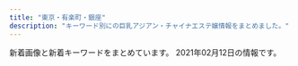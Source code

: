 ```yaml
---
title: "東京・有楽町・銀座"
description: "キーワード別にの巨乳アジアン・チャイナエステ嬢情報をまとめました。"
---
```


新着画像と新着キーワードをまとめています。
2021年02月12日の情報です。

<DmmAffiliateIns />
<KeywordTable
  shops={
    [
    {
        "keywords": {
            "D": 10,
            "E": 1,
            "C": 2,
            "86": 13
        },
        "url": "http://esthe-aroma.com/",
        "name": "Miss.9\uff5e\u30df\u30b9.\u30ad\u30e5\u30a6\uff5e",
        "img_links": [
            "http://esthe-aroma.com/images/cg02.jpg",
            "http://esthe-aroma.com/images/qrc.jpg",
            "http://esthe-aroma.com/images/icon_top.png",
            "http://esthe-aroma.com/images/cg03.jpg",
            "http://esthe-aroma.com/images/end-info.png",
            "http://esthe-aroma.com/images/cg01.jpg",
            "http://esthe-aroma.com/images/icon_tel.png",
            "http://esthe-aroma.com/images/icon_staff.png",
            "http://esthe-aroma.com/images/cg11.jpg",
            "http://esthe-aroma.com/images/cg08.jpg",
            "http://esthe-aroma.com/images/cg10.jpg",
            "http://esthe-aroma.com/images/icon_concept.png",
            "http://esthe-aroma.com/images/icon_info.png",
            "http://esthe-aroma.com/images/cg13.jpg",
            "http://esthe-aroma.com/images/btn2.png",
            "http://esthe-aroma.com/images/cg06.jpg",
            "http://esthe-aroma.com/images/mainImg_sub.jpg",
            "http://esthe-aroma.com/images/cg07.jpg",
            "http://esthe-aroma.com/images/photo01.jpg",
            "http://esthe-aroma.com/images/photo02.jpg",
            "http://esthe-aroma.com/images/cg05.jpg",
            "http://esthe-aroma.com/images/cg04.jpg",
            "http://esthe-aroma.com/images/cg09.jpg",
            "http://esthe-aroma.com/images/cg12.jpg",
            "http://esthe-aroma.com/images/photo03.jpg"
        ],
        "station": "\u99ac\u55b0\u6a2a\u5c71\u99c5A2\u51fa\u53e3"
    },
    {
        "img_links": [
            "http://koikst.xyz/_src/20886061/index_34.png",
            "http://koikst.xyz/_src/20885828/up.png",
            "http://sunflower.jp.net/6.jpg",
            "http://koikst.xyz/_src/20886300/media-20170919.jpg",
            "http://koikst.xyz/_src/20886283/img20170527114635169213.png",
            "http://koikst.xyz/_src/20886005/wechatimg35.jpg",
            "http://koikst.xyz/_src/20885836/sign.jpg",
            "http://koikst.xyz/_src/20885845/up.png",
            "http://koikst.xyz/_src/20886065/index_38.png",
            "http://koikst.xyz/_src/20886287/9c88380aa0315ec9292225a3223d62d9.jpg",
            "http://koikst.xyz/_src/20886111/_dsf0778_pp.jpg",
            "http://sunflower.jp.net/5.jpg",
            "http://koikst.xyz/_src/20886063/index_36.png",
            "http://koikst.xyz/_src/20886064/index_37.png",
            "http://koikst.xyz/_src/20886148/therapist-ito.jpg",
            "http://koikst.xyz/_src/20886010/img_3017.jpg",
            "http://koikst.xyz/_src/20886122/up.png",
            "http://koikst.xyz/_src/51067435/wechatimg725.jpg",
            "http://koikst.xyz/_src/20886310/wechatimg405.jpg",
            "http://koikst.xyz/_src/20886235/t02200330_0640096013249885015.jpg",
            "http://koikst.xyz/_src/20886009/img_2917.jpg",
            "http://sunflower.jp.net/1.jpg",
            "http://koikst.xyz/_src/20886233/906ab10dd05fdcaee1fa99bd6e5779ea.jpg",
            "http://koikst.xyz/_src/20885997/up.png",
            "http://koikst.xyz/_src/20886008/_k3_6019.jpg",
            "http://koikst.xyz/_src/21089124/img20180325193504865361.png",
            "http://koikst.xyz/_src/20886006/wechatimg36.jpg",
            "http://koikst.xyz/_src/20886007/_k3_6020.jpg",
            "http://koikst.xyz/_src/20886103/up.png",
            "http://koikst.xyz/_src/20991736/t02200330_0640096013249885015.jpg",
            "http://koikst.xyz/_src/51067433/wechatimg726.jpg",
            "http://sunflower.jp.net/2.jpg",
            "http://koikst.xyz/_src/20886231/_dsf0770_pp.jpg",
            "http://koikst.xyz/_src/20886058/sign.png",
            "http://koikst.xyz/_src/20886222/up.png",
            "http://koikst.xyz/_src/51067437/wechatimg724.jpg",
            "http://koikst.xyz/_src/20886308/t02200330_0640096013249885015.jpg",
            "http://koikst.xyz/_src/20886092/therapist-ito.jpg",
            "http://koikst.xyz/_src/20886303/07958eda583eff2b24876adf03c0a434.jpg",
            "http://koikst.xyz/_src/20886062/index_35.png",
            "http://koikst.xyz/_src/20885809/www.cman.png",
            "http://koikst.xyz/_src/20886305/therapist-ito.jpg",
            "http://koikst.xyz/_src/51067440/wechatimg723.jpg",
            "http://koikst.xyz/_src/20886060/index_33.png",
            "http://koikst.xyz/_src/20886059/sign.png",
            "http://koikst.xyz/_src/20886035/up.png",
            "http://koikst.xyz/_src/20886066/slider2.png",
            "http://koikst.xyz/_src/20886019/up.png",
            "http://sunflower.jp.net/3.jpg",
            "http://koikst.xyz/_src/20886229/_dsf0778_pp.jpg",
            "http://koikst.xyz/_src/20885811/up.png",
            "http://koikst.xyz/_src/20886211/07958eda583eff2b24876adf03c0a434.jpg"
        ],
        "station": "JR\u6771\u4eac\u99c5\u516b\u91cd\u6d32\u53e3",
        "url": "http://koikst.xyz/",
        "keywords": {
            "89": 3,
            "85": 2,
            "E": 3,
            "C": 2
        },
        "name": "\u60a0"
    },
    {
        "name": "\u548c\u307f",
        "station": "\u9280\u5ea7\u99c5A5\u51fa\u53e3",
        "url": "http://berusia.tyo.cm/",
        "img_links": [
            "http://berusia.tyo.cm/photos/sites/4/2019/01/2019012406444820.jpg",
            "http://berusia.tyo.cm/photos/sites/4/2019/04/2019042310022652.jpg",
            "http://berusia.tyo.cm/photos/sites/4/2019/01/2019012406490454.jpg",
            "http://berusia.tyo.cm/photos/sites/4/2019/12/2019121406433854.jpg",
            "http://berusia.tyo.cm/photos/sites/4/2019/01/2019012406365482.jpg",
            "http://berusia.tyo.cm/images/top.jpg",
            "http://berusia.tyo.cm/images/s_staff.jpg",
            "http://berusia.tyo.cm/photos/sites/4/2020/04/202004160341046.jpg",
            "http://berusia.tyo.cm/images/mobile.jpg",
            "http://berusia.tyo.cm/photos/sites/4/2019/04/2019040609115728.jpg",
            "http://berusia.tyo.cm/images/s_news.jpg",
            "http://berusia.tyo.cm/photos/sites/4/2019/07/2019072204570462.jpg",
            "http://berusia.tyo.cm/photos/sites/4/2020/02/2020020910433396.jpg"
        ],
        "keywords": {
            "87": 1,
            "82": 1,
            "86": 4,
            "85": 1,
            "D": 6,
            "C": 2,
            "88": 1
        }
    },
    {
        "url": "http://sweet-massage.work/",
        "img_links": [
            "http://sweet-massage.work/sp/img/st005.jpg",
            "http://sweet-massage.work/img/st06.jpg",
            "http://sweet-massage.work/sp/img/info.jpg",
            "http://sweet-massage.work/img/s5.jpg",
            "http://sweet-massage.work/sp/img/add2.jpg",
            "http://sweet-massage.work/img/foot-body.jpg",
            "http://sweet-massage.work/sp/img/st06.jpg",
            "http://sweet-massage.work/img/st3.jpg",
            "http://sweet-massage.work/sp/img/pic.jpg",
            "http://sweet-massage.work/sp/img/st6.jpg",
            "http://sweet-massage.work/img/s2.jpg",
            "http://sweet-massage.work/sp/img/t-r.jpg",
            "http://sweet-massage.work/img/s1.jpg",
            "http://sweet-massage.work/sp/img/st5.jpg",
            "http://sweet-massage.work/img/st5.jpg",
            "http://sweet-massage.work/img/st6.jpg",
            "http://sweet-massage.work/sp/img/st02.jpg",
            "http://sweet-massage.work/img/s6.jpg",
            "http://sweet-massage.work/sp/img/st04.jpg",
            "http://sweet-massage.work/sp/img/st1.jpg",
            "http://sweet-massage.work/img/mobile-1.png",
            "http://sweet-massage.work/sp/img/st03.jpg",
            "http://sweet-massage.work/img/st05.jpg",
            "http://sweet-massage.work/img/sta4.jpg",
            "http://sweet-massage.work/img/st03.jpg",
            "http://sweet-massage.work/sp/img/st3.jpg",
            "http://sweet-massage.work/sp/img/botton.jpg",
            "http://sweet-massage.work/sp/img/t-t.jpg",
            "http://sweet-massage.work/img/s4.jpg",
            "http://sweet-massage.work/sp/img/st2.jpg",
            "http://sweet-massage.work/sp/img/t-o.jpg",
            "http://sweet-massage.work/sp/img/st4.jpg",
            "http://sweet-massage.work/img/st1.jpg",
            "http://sweet-massage.work/sp/img/s5.jpg",
            "http://sweet-massage.work/img/m1.png",
            "http://sweet-massage.work/img/s3.jpg",
            "http://sweet-massage.work/sp/img/st01.jpg",
            "http://sweet-massage.work/sp/img/sys.jpg",
            "http://sweet-massage.work/img/sta2.jpg",
            "http://sweet-massage.work/img/st02.jpg",
            "http://sweet-massage.work/img/st01.jpg",
            "http://sweet-massage.work/sp/img/s3.jpg",
            "http://sweet-massage.work/img/st2.jpg",
            "http://sweet-massage.work/sp/img/s6.jpg",
            "http://sweet-massage.work/sp/img/time.jpg",
            "http://sweet-massage.work/img/st005.jpg",
            "http://sweet-massage.work/img/sta3.jpg",
            "http://sweet-massage.work/sp/img/s4.jpg",
            "http://sweet-massage.work/sp/img/tit.jpg",
            "http://sweet-massage.work/img/sta5.jpg",
            "http://sweet-massage.work/sp/img/t-a.jpg",
            "http://sweet-massage.work/sp/img/add.jpg",
            "http://sweet-massage.work/sp/img/t-s.jpg",
            "http://sweet-massage.work/img/sta1.jpg",
            "http://sweet-massage.work/sp/img/pc.jpg",
            "http://sweet-massage.work/img/st04.jpg",
            "http://sweet-massage.work/img/sta6.jpg",
            "http://sweet-massage.work/sp/img/tel.jpg",
            "http://sweet-massage.work/img/st4.jpg",
            "http://sweet-massage.work/sp/img/st05.jpg"
        ],
        "name": "Sweet",
        "station": "\u8305\u5834\u753a\u99c53\u756a\u51fa\u53e3",
        "keywords": {
            "85": 6,
            "E": 6,
            "C": 6,
            "86": 6,
            "88": 3,
            "89": 3,
            "D": 6
        }
    },
    {
        "url": "http://f-relaxe.net",
        "station": "JR\u6771\u4eac\u99c5\u516b\u91cd\u6d32\u5317\u53e3",
        "img_links": [
            "http://f-relaxe.net/girl/010.jpg",
            "http://f-relaxe.net/images/03.jpg",
            "http://f-relaxe.net/girl/010a.jpg",
            "http://f-relaxe.net/images/sub_15.jpg",
            "http://f-relaxe.net/girl/013a.jpg",
            "http://f-relaxe.net/images/line.jpg",
            "http://f-relaxe.net/images/index_05.jpg",
            "http://f-relaxe.net/girl/04.jpg",
            "http://f-relaxe.net/images/index_14.jpg",
            "http://f-relaxe.net/images/index_08.jpg",
            "http://f-relaxe.net/images/index_06.jpg",
            "http://f-relaxe.net/girl/08a.jpg",
            "http://f-relaxe.net/images/index_119.jpg",
            "http://f-relaxe.net/girl/017.jpg",
            "http://f-relaxe.net/images/index_12.jpg",
            "http://f-relaxe.net/girl/00.jpg",
            "http://f-relaxe.net/images/index_09.jpg",
            "http://f-relaxe.net/girl/08.jpg",
            "http://f-relaxe.net/images/rec_11.jpg",
            "http://f-relaxe.net/girl/013.jpg",
            "http://f-relaxe.net/images/index_04.jpg",
            "http://f-relaxe.net/girl/012.jpg",
            "http://f-relaxe.net/images/index_13.jpg",
            "http://f-relaxe.net/images/staff_11.jpg",
            "http://f-relaxe.net/girl/07.jpg",
            "http://f-relaxe.net/girl/024.jpg",
            "http://f-relaxe.net/images/index_17.jpg",
            "http://f-relaxe.net/images/info.jpg",
            "http://f-relaxe.net/images/rec.jpg",
            "http://f-relaxe.net/girl/09.jpg",
            "http://f-relaxe.net/images/sub_12.jpg",
            "http://f-relaxe.net/images/index_07.jpg",
            "http://f-relaxe.net/girl/07a.jpg",
            "http://f-relaxe.net/images/index_16.jpg",
            "http://f-relaxe.net/girl/09a.jpg",
            "http://f-relaxe.net/images/index_01.jpg",
            "http://f-relaxe.net/images/info_11.jpg",
            "http://f-relaxe.net/images/02.jpg",
            "http://f-relaxe.net/images/01.jpg",
            "http://f-relaxe.net/girl/02a.jpg",
            "http://f-relaxe.net/images/index_10.jpg",
            "http://f-relaxe.net/images/index_03.jpg",
            "http://f-relaxe.net/girl/012a.jpg",
            "http://f-relaxe.net/images/sub_10.jpg",
            "http://f-relaxe.net/images/index_18.jpg",
            "http://f-relaxe.net/girl/011.jpg",
            "http://f-relaxe.net/girl/02.jpg",
            "http://f-relaxe.net/girl/011a.jpg"
        ],
        "name": "For you",
        "keywords": {
            "D": 2,
            "90": 1,
            "C": 3,
            "87": 1,
            "83": 1,
            "93": 1,
            "85": 3,
            "E": 3,
            "G": 1,
            "89": 1,
            "86": 1,
            "91": 1
        }
    },
    {
        "keywords": {},
        "img_links": [
            "http://yume-sato.blue/uploads//sites/18/2020/09/top1-1.jpg",
            "http://yume-sato.blue/uploads//sites/18/2020/09/g4.jpg",
            "http://yume-sato.blue/uploads//sites/18/2020/12/gg.jpg",
            "http://yume-sato.blue/uploads//sites/18/2020/09/g5.jpg",
            "http://yume-sato.blue/uploads//sites/18/2020/09/g6-150x150.jpg",
            "http://yume-sato.blue/uploads//sites/18/2020/09/g1.jpg",
            "http://yume-sato.blue/uploads//sites/18/2020/09/g3-150x150.jpg",
            "http://yume-sato.blue/uploads//sites/18/2020/09/mobile-1.jpg",
            "http://yume-sato.blue/uploads//sites/18/2020/09/g2-150x150.jpg",
            "http://yume-sato.blue/uploads//sites/18/2020/09/g6.jpg",
            "http://yume-sato.blue/uploads//sites/18/2020/09/g3.jpg",
            "http://yume-sato.blue/uploads//sites/18/2020/09/pick.jpg",
            "http://yume-sato.blue/uploads//sites/18/2020/10/g2.jpg",
            "http://yume-sato.blue/uploads//sites/18/2020/09/g1-150x150.jpg",
            "http://yume-sato.blue/uploads//sites/18/2020/09/g4-150x150.jpg",
            "http://yume-sato.blue/uploads//sites/18/2020/09/news.jpg",
            "http://yume-sato.blue/uploads//sites/18/2020/10/g1.jpg",
            "http://yume-sato.blue/uploads//sites/18/2020/09/g2.jpg",
            "http://yume-sato.blue/uploads//sites/18/2020/09/top.jpg",
            "http://yume-sato.blue/uploads//sites/18/2020/09/g5-150x150.jpg",
            "http://yume-sato.blue/uploads//sites/18/2020/09/s_staff.png",
            "http://yume-sato.blue/uploads//sites/18/2020/12/gg-150x150.jpg"
        ],
        "name": "\u5922\u306e\u90f7",
        "station": "\u4eba\u5f62\u753a\u99c5A6",
        "url": "http://yume-sato.blue/"
    },
    {
        "station": "\u6771\u9280\u5ea7\u99c55\u756a\u51fa\u53e3",
        "url": "http://toukasui.jpn.mn/",
        "img_links": [
            "http://toukasui.jpn.mn/photos/sites/49/2019/03/2019030615101559.jpg",
            "http://toukasui.jpn.mn/images/room4.jpg",
            "http://toukasui.jpn.mn/photos/sites/49/2019/06/2019061711394937.jpg",
            "http://toukasui.jpn.mn/photos/sites/43/2020/10/2020101609274642.jpg",
            "http://toukasui.jpn.mn/photos/sites/43/2020/10/2020101609280797.jpg",
            "http://toukasui.jpn.mn/photos/sites/43/2020/10/2020101609280850.jpg",
            "http://toukasui.jpn.mn/photos/sites/43/2020/10/2020101609280453.jpg",
            "http://toukasui.jpn.mn/photos/sites/43/2020/10/2020101609274775.jpg",
            "http://toukasui.jpn.mn/images/pick.jpg",
            "http://toukasui.jpn.mn/photos/sites/49/2018/11/2018111701424587.jpg",
            "http://toukasui.jpn.mn/photos/sites/43/2020/10/2020101609280386.jpg",
            "http://toukasui.jpn.mn/photos/sites/49/2019/11/2019111002374421.jpg",
            "http://toukasui.jpn.mn/images/room3.jpg",
            "http://toukasui.jpn.mn/photos/sites/43/2020/10/2020101609275288.jpg",
            "http://toukasui.jpn.mn/photos/sites/49/2019/02/2019021519245846.jpg",
            "http://toukasui.jpn.mn/photos/sites/43/2020/10/2020101609275678.jpg",
            "http://toukasui.jpn.mn/photos/sites/49/2018/11/2018110702420266.jpg",
            "http://toukasui.jpn.mn/photos/sites/43/2020/10/2020101609280222.jpg",
            "http://toukasui.jpn.mn/photos/sites/43/2020/10/2020101609275933.jpg",
            "http://toukasui.jpn.mn/photos/sites/49/2019/07/2019070111270334.jpg",
            "http://toukasui.jpn.mn/photos/sites/43/2020/10/2020101609280622.jpg",
            "http://toukasui.jpn.mn/images/s_staff.png",
            "http://toukasui.jpn.mn/photos/sites/43/2020/10/2020101609275843.jpg",
            "http://toukasui.jpn.mn/photos/sites/43/2020/10/2020101609280145.jpg",
            "http://toukasui.jpn.mn/images/staff0.jpg",
            "http://toukasui.jpn.mn/photos/sites/49/2018/12/2018121411170742.jpg",
            "http://toukasui.jpn.mn/images/room2.jpg",
            "http://toukasui.jpn.mn/photos/sites/43/2020/10/2020101609280963.jpg",
            "http://toukasui.jpn.mn/photos/sites/43/2020/10/2020101609275438.jpg",
            "http://toukasui.jpn.mn/photos/sites/43/2020/10/2020101609280437.jpg",
            "http://toukasui.jpn.mn/images/room1.jpg",
            "http://toukasui.jpn.mn/photos/sites/43/2020/10/2020101609280275.jpg",
            "http://toukasui.jpn.mn/photos/sites/43/2020/10/2020101609275328.jpg",
            "http://toukasui.jpn.mn/photos/sites/49/2019/08/2019081010463794.jpg",
            "http://toukasui.jpn.mn/photos/sites/43/2020/10/202010160927570.jpg",
            "http://toukasui.jpn.mn/images/mobile.jpg",
            "http://toukasui.jpn.mn/images/news.jpg",
            "http://toukasui.jpn.mn/photos/sites/43/2020/10/2020101609280581.jpg",
            "http://toukasui.jpn.mn/photos/sites/43/2020/10/202010160927511.jpg",
            "http://toukasui.jpn.mn/photos/sites/43/2020/10/2020101609275149.jpg",
            "http://toukasui.jpn.mn/photos/sites/43/2020/10/2020101609275658.jpg",
            "http://toukasui.jpn.mn/images/top.jpg",
            "http://toukasui.jpn.mn/photos/sites/43/2020/10/2020101609275028.jpg",
            "http://toukasui.jpn.mn/photos/sites/43/2020/10/202010160927483.jpg",
            "http://toukasui.jpn.mn/photos/sites/43/2020/10/2020101609275537.jpg",
            "http://toukasui.jpn.mn/photos/sites/43/2020/10/2020101609280628.jpg",
            "http://toukasui.jpn.mn/photos/sites/49/2019/02/2019020710305082.jpg",
            "http://toukasui.jpn.mn/photos/sites/49/2019/09/2019091616543823.jpg",
            "http://toukasui.jpn.mn/photos/sites/43/2020/10/2020101609275375.jpg",
            "http://toukasui.jpn.mn/photos/sites/49/2020/09/202009151644200.jpg",
            "http://toukasui.jpn.mn/images/face.jpg",
            "http://toukasui.jpn.mn/photos/sites/43/2020/10/202010160927505.jpg",
            "http://toukasui.jpn.mn/photos/sites/43/2020/10/2020101609275477.jpg",
            "http://toukasui.jpn.mn/photos/sites/43/2020/10/2020101609280810.jpg",
            "http://toukasui.jpn.mn/photos/sites/43/2020/10/2020101609274796.jpg",
            "http://toukasui.jpn.mn/photos/sites/49/2019/08/2019082510480041.jpg",
            "http://toukasui.jpn.mn/photos/sites/43/2020/10/2020101609280033.jpg",
            "http://toukasui.jpn.mn/photos/sites/43/2020/10/2020101609275794.jpg"
        ],
        "keywords": {
            "\u4e73": 1,
            "86": 19,
            "87": 8,
            "C": 4,
            "83": 2,
            "\u5de8\u4e73": 1,
            "88": 4,
            "90": 2,
            "85": 2,
            "\u30bb\u30af\u30b7\u30fc": 1,
            "D": 21,
            "89": 3,
            "E": 9,
            "F": 4
        },
        "name": "\u6843\u82b1\u6c34*\u3068\u3046\u304b\u3059\u3044"
    },
    {
        "station": "\u4eba\u5f62\u753a\u99c5A1\u51fa\u53e3",
        "name": "Dream",
        "img_links": [
            "https://ningyocho-esthe.work/images/dream/staff/13.jpg",
            "https://ningyocho-esthe.work/images/dream/home/image_01.png",
            "https://ningyocho-esthe.work/images/dream/home/teaser.png",
            "https://ningyocho-esthe.work/images/dream/home/image_02.png",
            "https://ningyocho-esthe.work/images/dream/staff/2.jpg",
            "https://ningyocho-esthe.work/images/dream/common/gallery_03.png",
            "https://ningyocho-esthe.work/images/dream/common/side_bnr_01.png",
            "https://ningyocho-esthe.work/images/dream/staff/imgapp_1.jpg",
            "https://ningyocho-esthe.work/images/dream/common/gallery_01.png",
            "https://ningyocho-esthe.work/images/dream/staff/3.jpg",
            "https://ningyocho-esthe.work/images/dream/common/credit_02.png",
            "https://ningyocho-esthe.work/images/dream/common/credit_03.png",
            "https://ningyocho-esthe.work/images/dream/common/gallery_04.png",
            "https://ningyocho-esthe.work/images/dream/common/gallery_06.png",
            "https://ningyocho-esthe.work/images/dream/common/side_bnr_02.png",
            "https://ningyocho-esthe.work/images/dream/common/gallery_09.png",
            "https://ningyocho-esthe.work/images/dream/common/gallery_10.png",
            "https://ningyocho-esthe.work/images/dream/staff/imgapp_3.jpg",
            "https://ningyocho-esthe.work/images/dream/common/gallery_02.png",
            "https://ningyocho-esthe.work/images/dream/common/header_phone_pc.png",
            "https://ningyocho-esthe.work/images/dream/common/credit_01.png",
            "https://ningyocho-esthe.work/images/dream/common/gallery_05.png",
            "https://ningyocho-esthe.work/images/dream/home/image_03.png",
            "https://ningyocho-esthe.work/images/dream/staff/imgapp6.jpg",
            "https://ningyocho-esthe.work/images/dream/common/gallery_08.png",
            "https://ningyocho-esthe.work/images/dream/staff/\u30ca\u30ca.jpg",
            "https://ningyocho-esthe.work/images/dream/common/header_info.png",
            "https://ningyocho-esthe.work/images/dream/staff/1.jpg",
            "https://ningyocho-esthe.work/images/dream/common/gallery_07.png",
            "https://ningyocho-esthe.work/images/dream/staff/\u3042\u307f.jpg"
        ],
        "keywords": {
            "88": 1,
            "\u30bb\u30af\u30b7\u30fc": 3
        },
        "url": "https://ningyocho-esthe.work/"
    },
    {
        "name": "\u5236\u670d\u306e\u8a98\u60d1",
        "keywords": {
            "C": 2,
            "86": 2,
            "89": 2,
            "D": 1,
            "90": 2,
            "87": 1,
            "83": 2
        },
        "img_links": [
            "http://seifukulure.esnavi.work/2.png",
            "http://seifukulure.esnavi.work/s_massage.png",
            "http://seifukulure.esnavi.work/nei3.jpg",
            "http://seifukulure.esnavi.work/2/uploadimg/1600448020.jpeg",
            "http://seifukulure.esnavi.work/2/uploadimg/1594168894.jpg",
            "http://seifukulure.esnavi.work/top.png",
            "http://seifukulure.esnavi.work/2/uploadimg/1606459990.jpeg",
            "http://seifukulure.esnavi.work/2/uploadimg/1594168953.jpg",
            "http://seifukulure.esnavi.work/1.png",
            "http://seifukulure.esnavi.work/2/uploadimg/1603956477.jpeg",
            "http://seifukulure.esnavi.work/6.jpg",
            "http://seifukulure.esnavi.work/2/uploadimg/1594168989.jpg",
            "http://seifukulure.esnavi.work/news.png",
            "http://seifukulure.esnavi.work/nei_bj3.jpg",
            "http://seifukulure.esnavi.work/massage1.png",
            "http://seifukulure.esnavi.work/2/uploadimg/1594168912.jpg",
            "http://seifukulure.esnavi.work/staff1.jpg",
            "http://seifukulure.esnavi.work/nei5.jpg",
            "http://seifukulure.esnavi.work/2/uploadimg/1594168852.jpg",
            "http://seifukulure.esnavi.work/2/uploadimg/1612163454.jpeg",
            "http://seifukulure.esnavi.work/int2.png",
            "http://seifukulure.esnavi.work/s_staff.png",
            "http://seifukulure.esnavi.work/biaoti.jpg"
        ],
        "station": "JR\u99ac\u55b0\u753a\u99c5",
        "url": "http://seifukulure.esnavi.work/"
    },
    {
        "url": "http://tokyo-relaxtime.asia/",
        "station": "\u6771\u65e5\u672c\u6a4b\u99c5A2\u51fa\u53e3",
        "img_links": [
            "http://tokyo-relaxtime.asia/img/cast/yuka-01.jpg",
            "http://tokyo-relaxtime.asia/img/cast/ai-04.jpg",
            "http://tokyo-relaxtime.asia/img/cast/alice-03.jpg",
            "http://tokyo-relaxtime.asia/img/cast/ai-02.jpg",
            "http://tokyo-relaxtime.asia/img/cast/ami-04.jpg",
            "http://tokyo-relaxtime.asia/img/tw_mark.png",
            "http://tokyo-relaxtime.asia/img/slick/st-3.jpg",
            "http://tokyo-relaxtime.asia/img/cast/ai-01.jpg",
            "http://tokyo-relaxtime.asia/img/cast/alice-01.jpg",
            "http://tokyo-relaxtime.asia/img/slick/st-6.jpg",
            "http://tokyo-relaxtime.asia/img/cast/miki-01.jpg",
            "http://tokyo-relaxtime.asia/img/cast/yuka-03.jpg",
            "http://tokyo-relaxtime.asia/img/cast/ami-01.jpg",
            "http://tokyo-relaxtime.asia/img/cast/alice-02.jpg",
            "http://tokyo-relaxtime.asia/img/slick/st-4.jpg",
            "http://tokyo-relaxtime.asia/img/cast/yui-02.jpg",
            "http://tokyo-relaxtime.asia/img/cast/momo-04.jpg",
            "http://tokyo-relaxtime.asia/img/cast/ami-02.jpg",
            "http://tokyo-relaxtime.asia/img/cast/miki-04.jpg",
            "http://tokyo-relaxtime.asia/img/slick/st-5.jpg",
            "http://tokyo-relaxtime.asia/img/interior/lobby-1.jpg",
            "http://tokyo-relaxtime.asia/img/cast/yuka-04.jpg",
            "http://tokyo-relaxtime.asia/img/cast/momo-02.jpg",
            "http://tokyo-relaxtime.asia/img/cast/ai-03.jpg",
            "http://tokyo-relaxtime.asia/img/cast/yui-01.jpg",
            "http://tokyo-relaxtime.asia/img/cast/miki-02.jpg",
            "http://tokyo-relaxtime.asia/img/cast/miki-03.jpg",
            "http://tokyo-relaxtime.asia/img/cast/ami-03.jpg",
            "http://tokyo-relaxtime.asia/img/slick/st-1.jpg",
            "http://tokyo-relaxtime.asia/img/cast/yui-04.jpg",
            "http://tokyo-relaxtime.asia/img/cast/momo-03.jpg",
            "http://tokyo-relaxtime.asia/img/cast/momo-01.jpg",
            "http://tokyo-relaxtime.asia/img/cast/yuka-02.jpg",
            "http://tokyo-relaxtime.asia/img/cast/yui-03.jpg",
            "http://tokyo-relaxtime.asia/img/cast/alice-04.jpg",
            "http://tokyo-relaxtime.asia/img/interior/corridor-1.jpg"
        ],
        "name": "Evergrace-\u30a8\u30d0\u30fc\u30b0\u30ec\u30fc\u30b9-",
        "keywords": {}
    },
    {
        "station": "\u8305\u5834\u753a\u99c510\u756a\u51fa\u53e3",
        "img_links": [
            "https://aroma.tyo.cm/images/btn_side03.png",
            "https://aroma.tyo.cm/images/top_slider03.jpg",
            "https://aroma.tyo.cm/images/btn_side01.png",
            "https://aroma.tyo.cm/images/btn_side05.png",
            "https://aroma.tyo.cm/images/top_slider01.jpg",
            "https://aroma.tyo.cm/images/top_slider02.jpg",
            "https://aroma.tyo.cm/photos/sites/89/2019/12/2019122416352260.jpg",
            "https://aroma.tyo.cm/photos/sites/89/2019/12/2019122416352319.jpg",
            "https://aroma.tyo.cm/images/btn_side07.png",
            "https://aroma.tyo.cm/photos/sites/89/2019/12/201912241635216.jpg",
            "https://aroma.tyo.cm/photos/sites/89/2019/12/2019122416352378.jpg",
            "https://aroma.tyo.cm/images/btn_side02.png",
            "https://aroma.tyo.cm/photos/sites/89/2019/12/2019122416352299.jpg",
            "https://aroma.tyo.cm/photos/sites/89/2019/12/2019122416352079.jpg",
            "https://aroma.tyo.cm/images/btn_side06.png",
            "https://aroma.tyo.cm/images/sp_top.png",
            "https://aroma.tyo.cm/photos/sites/89/2019/12/2019122416352195.jpg",
            "https://aroma.tyo.cm/photos/sites/89/2019/12/2019122416352050.jpg",
            "https://aroma.tyo.cm/images/btn_side04.png",
            "https://aroma.tyo.cm/images/top.png",
            "https://aroma.tyo.cm/photos/sites/89/2019/12/2019122416352349.jpg"
        ],
        "keywords": {
            "84": 31,
            "E": 71,
            "100": 33,
            "G": 33,
            "93": 37,
            "88": 65,
            "C": 56,
            "90": 64,
            "F": 31,
            "D": 96,
            "86": 32
        },
        "name": "\u6975\u4e0a\u30e1\u30f3\u30ba\u30a2\u30ed\u30de\u65e5\u672c\u6a4b",
        "url": "https://aroma.tyo.cm/"
    },
    {
        "name": "\u7652\u3057\u306e\u6d77",
        "url": "http://xn--vckg5a5c7c8c1czd.in.net/",
        "station": "\u65b0\u5bcc\u753a\u99c5",
        "keywords": {
            "86": 20,
            "E": 4,
            "D": 16
        },
        "img_links": [
            "http://xn--vckg5a5c7c8c1czd.in.net/images/an_2_04.jpg",
            "http://xn--vckg5a5c7c8c1czd.in.net/images/an_1_07.jpg",
            "http://xn--vckg5a5c7c8c1czd.in.net/images/slider/slide2s.jpg",
            "http://xn--vckg5a5c7c8c1czd.in.net/images/slider/slide3s.jpg",
            "http://xn--vckg5a5c7c8c1czd.in.net/images/no.png",
            "http://xn--vckg5a5c7c8c1czd.in.net/images/an_2_06.jpg",
            "http://xn--vckg5a5c7c8c1czd.in.net/images/an_2_02.jpg",
            "http://xn--vckg5a5c7c8c1czd.in.net/images/an_2_03.jpg",
            "http://xn--vckg5a5c7c8c1czd.in.net/images/index_01.jpg",
            "http://xn--vckg5a5c7c8c1czd.in.net/images/staff_images/top_small_5.jpg",
            "http://xn--vckg5a5c7c8c1czd.in.net/images/slider/slide1.jpg",
            "http://xn--vckg5a5c7c8c1czd.in.net/images/staff_images/cg1.jpg",
            "http://xn--vckg5a5c7c8c1czd.in.net/images/staff_images/top_small_16.jpg",
            "http://xn--vckg5a5c7c8c1czd.in.net/images/an_1_02.jpg",
            "http://xn--vckg5a5c7c8c1czd.in.net/images/slider/slide2.jpg",
            "http://xn--vckg5a5c7c8c1czd.in.net/images/staff_images/top_small_14.jpg",
            "http://xn--vckg5a5c7c8c1czd.in.net/images/staff_images/cg16.jpg",
            "http://xn--vckg5a5c7c8c1czd.in.net/images/staff_images/cg17.jpg",
            "http://xn--vckg5a5c7c8c1czd.in.net/images/staff_images/top_small_1.jpg",
            "http://xn--vckg5a5c7c8c1czd.in.net/images/slider/slide3.jpg",
            "http://xn--vckg5a5c7c8c1czd.in.net/images/an_2_07.jpg",
            "http://xn--vckg5a5c7c8c1czd.in.net/images/an_2_05.jpg",
            "http://xn--vckg5a5c7c8c1czd.in.net/images/an_1_04.jpg",
            "http://xn--vckg5a5c7c8c1czd.in.net/images/staff_images/top_small_17.jpg",
            "http://xn--vckg5a5c7c8c1czd.in.net/images/an_1_03.jpg",
            "http://xn--vckg5a5c7c8c1czd.in.net/images/staff_images/cg14.jpg",
            "http://xn--vckg5a5c7c8c1czd.in.net/images/slider/slide1s.jpg",
            "http://xn--vckg5a5c7c8c1czd.in.net/images/QRcode.jpg",
            "http://xn--vckg5a5c7c8c1czd.in.net/images/an_1_06.jpg",
            "http://xn--vckg5a5c7c8c1czd.in.net/images/staff_images/cg5.jpg"
        ]
    },
    {
        "img_links": [
            "http://www.hitomebore.esjp.info/images/m3.jpg",
            "http://www.hitomebore.esjp.info/files/016.jpg",
            "http://www.hitomebore.esjp.info/images/mainImg2.jpg",
            "http://www.hitomebore.esjp.info/files/010.jpg",
            "http://www.hitomebore.esjp.info/files/008.jpg",
            "http://www.hitomebore.esjp.info/images/m2.jpg",
            "http://www.hitomebore.esjp.info/files/012.jpg",
            "http://www.hitomebore.esjp.info/images/m4.jpg",
            "http://www.hitomebore.esjp.info/images/m1.jpg",
            "http://www.hitomebore.esjp.info/files/014.jpg",
            "http://www.hitomebore.esjp.info/files/002.jpg",
            "http://www.hitomebore.esjp.info/files/009.jpg",
            "http://www.hitomebore.esjp.info/files/015.jpg",
            "http://www.hitomebore.esjp.info/files/013.jpg",
            "http://www.hitomebore.esjp.info/files/011.jpg",
            "http://www.hitomebore.esjp.info/images/btn2.png",
            "http://www.hitomebore.esjp.info/files/007.jpg",
            "http://www.hitomebore.esjp.info/images/mainImg_sub.jpg"
        ],
        "url": "http://www.hitomebore.esjp.info/",
        "station": "\u65b0\u5bcc\u753a\u99c53\u756a\u51fa\u53e3",
        "name": "\u3072\u3068\u3081\u307c\u308c",
        "keywords": {
            "C": 6,
            "88": 3,
            "D": 27,
            "85": 6,
            "87": 6,
            "86": 18
        }
    },
    {
        "url": "http://luna-shine.info/",
        "station": "\u5c0f\u4f1d\u99ac\u753a\u99c53\u756a\u51fa\u53e3",
        "img_links": [
            "http://luna-shine.info/uploads/lunashine/2019/04/flash1.jpg",
            "http://luna-shine.info/uploads/lunashine/2019/12/e5beaee4bfa1e59bbee78987_20191207154634.jpg",
            "http://luna-shine.info/uploads/lunashine/2014/06/9c1b42356edc1bb51d040e0a1783fa97.png",
            "http://luna-shine.info/uploads/lunashine/2019/04/e5beaee4bfa1e59bbee78987_201903161627475.jpg",
            "http://luna-shine.info/uploads/lunashine/2019/05/e5beaee4bfa1e59bbee78987_201905171313091.jpg",
            "http://luna-shine.info/uploads/lunashine/2017/04/22221.jpg",
            "http://luna-shine.info/uploads/lunashine/2014/06/image-15.jpeg",
            "http://luna-shine.info/uploads/lunashine/2019/01/e5beaee4bfa1e59bbee78987_20190124144601.jpg",
            "http://luna-shine.info/uploads/lunashine/images/no-photo.jpg",
            "http://luna-shine.info/uploads/lunashine/2019/07/qqe59bbee78987201504181707251.jpg",
            "http://luna-shine.info/uploads/lunashine/2014/05/22.jpg",
            "http://luna-shine.info/uploads/lunashine/2019/03/e5beaee4bfa1e59bbee78987_201903161627476.jpg",
            "http://luna-shine.info/uploads/lunashine/images/new_tit.jpg",
            "http://luna-shine.info/uploads/lunashine/2019/03/e5beaee4bfa1e59bbee78987_201903141535171.jpg",
            "http://luna-shine.info/uploads/lunashine/2013/05/p1020464_e589afe69cac.jpg",
            "http://luna-shine.info/uploads/lunashine/2012/12/topview0.jpg",
            "http://luna-shine.info/uploads/lunashine/2012/12/topview3.jpg",
            "http://luna-shine.info/uploads/lunashine/2019/04/e5beaee4bfa1e59bbee78987_2019031616274791.jpg",
            "http://luna-shine.info/uploads/lunashine/images/rq03.jpg",
            "http://luna-shine.info/uploads/lunashine/2015/09/1-12041z120344c1_e589afe69cac_e589afe69cac.jpg",
            "http://luna-shine.info/uploads/lunashine/2016/11/31.jpg",
            "http://luna-shine.info/uploads/lunashine/2014/05/naomi1-276x3584.jpg",
            "http://luna-shine.info/uploads/lunashine/2012/12/mobile.jpg",
            "http://luna-shine.info/uploads/lunashine/2015/06/image1-266x4001.jpg",
            "http://luna-shine.info/uploads/lunashine/2020/01/e5beaee4bfa1e59bbee78987_20190517131309.jpg",
            "http://luna-shine.info/uploads/lunashine/2016/12/img_4240.jpg",
            "http://luna-shine.info/uploads/lunashine/2013/01/qiu-1.jpg",
            "http://luna-shine.info/uploads/lunashine/2013/10/e381bfe382841_e589afe69cac.jpg",
            "http://luna-shine.info/uploads/lunashine/2015/03/8dbe4d07b4f1258c30f14b30e60c1466.png",
            "http://luna-shine.info/uploads/lunashine/2015/04/1111_e589afe69cac.jpg",
            "http://luna-shine.info/uploads/lunashine/2012/12/topview4.jpg",
            "http://luna-shine.info/uploads/lunashine/2015/01/0.jpg",
            "http://luna-shine.info/uploads/lunashine/2013/01/img_0427_e589afe69cac-276x368.jpg",
            "http://luna-shine.info/uploads/lunashine/2013/01/room-11.jpg",
            "http://luna-shine.info/uploads/lunashine/images/rq01.jpg",
            "http://luna-shine.info/uploads/lunashine/2015/04/1111_e589afe69cac1.jpg",
            "http://luna-shine.info/uploads/lunashine/2019/05/e5beaee4bfa1e59bbee78987_20190517131309.jpg",
            "http://luna-shine.info/uploads/lunashine/2013/01/room-1.jpg",
            "http://luna-shine.info/uploads/lunashine/2015/03/123.jpg",
            "http://luna-shine.info/uploads/lunashine/2013/01/room-8.jpg",
            "http://luna-shine.info/uploads/lunashine/2012/12/mailmaka.jpg",
            "http://luna-shine.info/uploads/lunashine/2015/03/12344780f_e589afe69cac.jpg",
            "http://luna-shine.info/uploads/lunashine/2015/01/11.jpg",
            "http://luna-shine.info/uploads/lunashine/2013/11/e381afe3828be3818befbc92-1000x1333.jpg",
            "http://luna-shine.info/uploads/lunashine/2015/03/11111.jpg",
            "http://luna-shine.info/uploads/lunashine/2013/01/room-9.jpg",
            "http://luna-shine.info/uploads/lunashine/2014/06/image-14.jpeg",
            "http://luna-shine.info/uploads/lunashine/2013/10/e381bfe38286e3818d-5_e589afe69cac.jpg",
            "http://luna-shine.info/uploads/lunashine/2019/04/bottom.jpg",
            "http://luna-shine.info/uploads/lunashine/2015/12/qqe59bbee7898720151214133747.jpg",
            "http://luna-shine.info/uploads/lunashine/2019/04/e5beaee4bfa1e59bbee78987_201903161627478.jpg",
            "http://luna-shine.info/uploads/lunashine/2013/11/e381afe3828be3818b-1000x1333.jpg",
            "http://luna-shine.info/uploads/lunashine/2013/01/room-3.jpg",
            "http://luna-shine.info/uploads/lunashine/2013/01/room-5.jpg",
            "http://luna-shine.info/uploads/lunashine/2013/01/room-10.jpg",
            "http://luna-shine.info/uploads/lunashine/2013/01/room-6.jpg",
            "http://luna-shine.info/uploads/lunashine/2019/04/tel.jpg",
            "http://luna-shine.info/uploads/lunashine/2013/01/room-7.jpg",
            "http://luna-shine.info/uploads/lunashine/2018/05/2.jpg",
            "http://luna-shine.info/uploads/lunashine/images/new_d.jpg",
            "http://luna-shine.info/uploads/lunashine/2013/10/e38182e38286e381bf3_e589afe69cac.jpg",
            "http://luna-shine.info/uploads/lunashine/2014/04/image_e589afe69cac.png",
            "http://luna-shine.info/uploads/lunashine/2013/01/room-2.jpg",
            "http://luna-shine.info/uploads/lunashine/2013/01/img_0370_e589afe69cac-276x368.jpg",
            "http://luna-shine.info/uploads/lunashine/2015/03/171f728230a16701d87b9e61ba70edf8.png",
            "http://luna-shine.info/uploads/lunashine/2015/01/2_e589afe69cac.jpg",
            "http://luna-shine.info/uploads/lunashine/2013/10/4_e589afe69cac.jpg",
            "http://luna-shine.info/uploads/lunashine/images/picup.png",
            "http://luna-shine.info/uploads/lunashine/2019/12/e5beaee4bfa1e59bbee78987_201912071546181.jpg",
            "http://luna-shine.info/uploads/lunashine/2013/10/e381bfe3818d2_e589afe69cac.jpg",
            "http://luna-shine.info/uploads/lunashine/2014/05/naomi1-276x3583.jpg",
            "http://luna-shine.info/uploads/lunashine/2012/12/topview1.jpg",
            "http://luna-shine.info/uploads/lunashine/2013/03/img_0522_e589afe69cac-1000x1333.jpg"
        ],
        "keywords": {
            "81": 3,
            "82": 3,
            "\u30bb\u30af\u30b7\u30fc": 1,
            "88": 21,
            "87": 12,
            "F": 6,
            "D": 30,
            "C": 12,
            "86": 6,
            "85": 6,
            "89": 21,
            "G": 6,
            "\u80f8": 2,
            "84": 3,
            "E": 13
        },
        "name": "\u30eb\u30ca\u30b7\u30e3\u30a4\u30f3"
    },
    {
        "img_links": [
            "http://a-smile.click/img/faq_headimg.jpg",
            "http://a-smile.click/girl/2.jpg",
            "http://a-smile.click/girl/5_1.jpg",
            "http://a-smile.click/girl/3_1.jpg",
            "http://a-smile.click/img/room/photo03.jpg",
            "http://a-smile.click/girl/3.jpg",
            "http://a-smile.click/img/tel.png",
            "http://a-smile.click/img/room/photo02.jpg",
            "http://a-smile.click/girl/1_1.jpg",
            "http://a-smile.click/girl/2_1.jpg",
            "http://a-smile.click/girl/1.jpg",
            "http://a-smile.click/img/link_headimg.jpg",
            "http://a-smile.click/img/room/photo04.jpg",
            "http://a-smile.click/girl/5.jpg",
            "http://a-smile.click/girl/6.jpg",
            "http://a-smile.click/img/staff_headimg.jpg",
            "http://a-smile.click/girl/4.jpg",
            "http://a-smile.click/img/room/photo01.jpg",
            "http://a-smile.click/img/rec_headimg.jpg",
            "http://a-smile.click/img/qr.png",
            "http://a-smile.click/img/head_img.jpg"
        ],
        "name": "Firework\uff5e\u30d5\u30a1\u30a4\u30a2\u30ef\u30fc\u30af\uff5e",
        "url": "http://a-smile.click/",
        "station": "\u7bc9\u5730\u99c52\u756a\u51fa\u53e3",
        "keywords": {}
    },
    {
        "img_links": [
            "https://kayabacho-mensesthe.com/icon/twitter.png",
            "https://kayabacho-mensesthe.com/wp/wp-content/uploads/2019/08/mimi.jpg",
            "https://kayabacho-mensesthe.com/staff/mimi-s1.jpg",
            "https://kayabacho-mensesthe.com/images/footer-r.png",
            "https://kayabacho-mensesthe.com/images/clear.png",
            "https://kayabacho-mensesthe.com/images/main3.jpg",
            "https://kayabacho-mensesthe.com/staff/miyu-s1.jpg",
            "https://kayabacho-mensesthe.com/staff/emi-s1.jpg",
            "https://kayabacho-mensesthe.com/wp/wp-content/uploads/2020/08/ayaka-1.jpg",
            "https://kayabacho-mensesthe.com/images/footer-l.png",
            "https://kayabacho-mensesthe.com/wp/wp-content/uploads/2019/07/misaki.jpg",
            "https://kayabacho-mensesthe.com/wp/wp-content/uploads/2019/12/misaki.jpg",
            "https://kayabacho-mensesthe.com/images/top2.jpg",
            "https://kayabacho-mensesthe.com/images/main4.jpg",
            "https://kayabacho-mensesthe.com/room/room-l3.jpg",
            "https://kayabacho-mensesthe.com/staff/yuna-s1.jpg",
            "https://kayabacho-mensesthe.com/staff/ayaka-s1.jpg",
            "https://kayabacho-mensesthe.com/staff/rin-s1.jpg",
            "https://kayabacho-mensesthe.com/wp/wp-content/uploads/2021/01/yuna.jpg",
            "https://kayabacho-mensesthe.com/room/room-l4.jpg",
            "https://kayabacho-mensesthe.com/images/mensesthe.jpg",
            "https://kayabacho-mensesthe.com/wp/wp-content/uploads/2020/10/aki-s1-150x150.jpg",
            "https://kayabacho-mensesthe.com/room/room-l1.jpg",
            "https://kayabacho-mensesthe.com/wp/wp-content/uploads/2020/12/yuki.jpg",
            "https://kayabacho-mensesthe.com/room/room-l2.jpg",
            "https://kayabacho-mensesthe.com/room/room-l6.jpg",
            "https://kayabacho-mensesthe.com/link/mens-esthe.png",
            "https://kayabacho-mensesthe.com/wp/wp-content/uploads/2019/12/IMG_8988.jpg",
            "https://kayabacho-mensesthe.com/images/flower.png",
            "https://kayabacho-mensesthe.com/room/room-l8.jpg",
            "https://kayabacho-mensesthe.com/room/room-l7.jpg",
            "https://kayabacho-mensesthe.com/staff/nao-s1.jpg",
            "https://kayabacho-mensesthe.com/wp/wp-content/uploads/2019/12/mitsuki.jpg",
            "https://kayabacho-mensesthe.com/images/top1.jpg",
            "https://kayabacho-mensesthe.com/room/room-l5.jpg",
            "https://kayabacho-mensesthe.com/wp/wp-content/uploads/2020/08/ayaka-1-200x300.jpg",
            "https://kayabacho-mensesthe.com/icon/line.png",
            "https://kayabacho-mensesthe.com/images/main1.jpg",
            "https://kayabacho-mensesthe.com/wp/wp-content/uploads/2020/02/miyu.jpg",
            "https://kayabacho-mensesthe.com/icon/yelp.png",
            "https://kayabacho-mensesthe.com/wp/wp-content/uploads/2020/11/urara3.jpg",
            "https://kayabacho-mensesthe.com/staff/aki-s1.jpg",
            "https://kayabacho-mensesthe.com/staff/misaki-s1.jpg",
            "https://kayabacho-mensesthe.com/icon/facebook.png",
            "https://kayabacho-mensesthe.com/images/main2.jpg",
            "https://kayabacho-mensesthe.com/staff/aoi-s1.jpg",
            "https://kayabacho-mensesthe.com/images/top3.jpg",
            "https://kayabacho-mensesthe.com/staff/urara-s1.jpg",
            "https://kayabacho-mensesthe.com/wp/wp-content/uploads/2019/12/emi.jpg"
        ],
        "name": "Spa Ananda",
        "station": "\u8305\u5834\u753a\u99c52\u756a\u51fa\u53e3",
        "keywords": {
            "E": 5,
            "C": 9,
            "D": 17
        },
        "url": "https://kayabacho-mensesthe.com/"
    },
    {
        "station": "\u6771\u9280\u5ea7\u99c5A7\u51fa\u53e3",
        "keywords": {
            "D": 3,
            "89": 1,
            "C": 1,
            "E": 1
        },
        "img_links": [
            "https://est-tiara.info/staffPhoto/b20201016083828.jpg",
            "https://est-tiara.info/images/gallery/r7.jpg",
            "https://est-tiara.info/images/gallery/r4.jpg",
            "https://est-tiara.info/staffPhoto/b20200924141844.jpg",
            "https://est-tiara.info/staffPhoto/s20201016083828.jpg",
            "https://est-tiara.info/images/gallery/r8.jpg",
            "https://est-tiara.info/images/gallery/r2.jpg",
            "https://est-tiara.info/js/sliderLine/slide_prev.png",
            "https://est-tiara.info/staffPhoto/b20201016083756.jpg",
            "https://est-tiara.info/images/gallery/r1.jpg",
            "https://est-tiara.info/images/gallery/r3.jpg",
            "https://est-tiara.info/images/mobile.png",
            "https://est-tiara.info/images/gallery/r6.jpg",
            "https://est-tiara.info/images/returnBtn.png",
            "https://est-tiara.info/staffPhoto/b20201016083614.jpg",
            "https://est-tiara.info/uploadfiles/Image/campaignEstTiaraInfo.jpg",
            "https://est-tiara.info/staffPhoto/s20200924141844.jpg",
            "https://est-tiara.info/js/sliderLine/slide_next.png",
            "https://est-tiara.info/staffPhoto/s20201016083756.jpg",
            "https://est-tiara.info/staffPhoto/b20201016083716.jpg",
            "https://est-tiara.info/images/gallery/r5.jpg",
            "https://est-tiara.info/staffPhoto/s20201016083716.jpg",
            "https://est-tiara.info/staffPhoto/s20201016083614.jpg"
        ],
        "name": "Tiara-\u30c6\u30a4\u30a2\u30e9-",
        "url": "https://est-tiara.info/"
    },
    {
        "name": "\u685c\uff5e\u3055\u304f\u3089\uff5e",
        "station": "\u8305\u5834\u753a\u99c51\u756a\u51fa\u53e3",
        "url": "http://sakura.relaxnabi.com/",
        "keywords": {
            "87": 2,
            "D": 3,
            "C": 4,
            "89": 3
        },
        "img_links": [
            "http://sakura.relaxnabi.com/css/staff/staff04.jpg",
            "http://sakura.relaxnabi.com/css/nav/nav-004.png",
            "http://sakura.relaxnabi.com/css/topright02.jpg",
            "http://sakura.relaxnabi.com/css/staff/staff13.jpg",
            "http://sakura.relaxnabi.com/css/nav/nav-005.png",
            "http://sakura.relaxnabi.com/css/topleft02.png",
            "http://sakura.relaxnabi.com/css/topleft01.png",
            "http://sakura.relaxnabi.com/css/staff/staff02.jpg",
            "http://sakura.relaxnabi.com/css/nav/nav-003.png",
            "http://sakura.relaxnabi.com/css/staff/staff14a.jpg",
            "http://sakura.relaxnabi.com/css/nav/nav-006.png",
            "http://sakura.relaxnabi.com/css/nav/nav-002.png",
            "http://sakura.relaxnabi.com/css/tel03.png",
            "http://sakura.relaxnabi.com/css/staff/staff06.jpg",
            "http://sakura.relaxnabi.com/css/nav/nav-001.png"
        ]
    },
    {
        "name": "COMODO -\u30b3\u30e2\u30c9-",
        "img_links": [
            "http://www.comodo.relaxjp.info/images/s_info.jpg",
            "http://www.comodo.relaxjp.info/images/bj1.jpg",
            "http://www.comodo.relaxjp.info/files/007-03.jpg",
            "http://www.comodo.relaxjp.info/files/011-03.jpg",
            "http://www.comodo.relaxjp.info/files/010-03.jpg",
            "http://www.comodo.relaxjp.info/files/013.jpg",
            "http://www.comodo.relaxjp.info/files/013-02.jpg",
            "http://www.comodo.relaxjp.info/files/011-02.jpg",
            "http://www.comodo.relaxjp.info/files/009-03.jpg",
            "http://www.comodo.relaxjp.info/files/010.jpg",
            "http://www.comodo.relaxjp.info/files/008-03.jpg",
            "http://www.comodo.relaxjp.info/images/bj3.jpg",
            "http://www.comodo.relaxjp.info/images/s_news.jpg",
            "http://www.comodo.relaxjp.info/files/012-02.jpg",
            "http://www.comodo.relaxjp.info/files/007-02.jpg",
            "http://www.comodo.relaxjp.info/files/013-03.jpg",
            "http://www.comodo.relaxjp.info/images/hua.jpg",
            "http://www.comodo.relaxjp.info/images/s_staff.jpg",
            "http://www.comodo.relaxjp.info/files/008.jpg",
            "http://www.comodo.relaxjp.info/files/008-02.jpg",
            "http://www.comodo.relaxjp.info/files/012-03.jpg",
            "http://www.comodo.relaxjp.info/files/010-02.jpg",
            "http://www.comodo.relaxjp.info/files/009.jpg",
            "http://www.comodo.relaxjp.info/files/009-02.jpg",
            "http://www.comodo.relaxjp.info/images/top.png",
            "http://www.comodo.relaxjp.info/files/012.jpg",
            "http://www.comodo.relaxjp.info/files/007.jpg",
            "http://www.comodo.relaxjp.info/files/011.jpg",
            "http://www.comodo.relaxjp.info/images/s_link.jpg"
        ],
        "keywords": {
            "87": 6,
            "86": 1,
            "D": 7
        },
        "url": "http://www.comodo.relaxjp.info/",
        "station": "\u99ac\u55b0\u6a2a\u5c71\u99c5A2\u51fa\u53e3"
    },
    {
        "url": "https://melodyspa.tokyo/",
        "name": "Melody Spa -\u30e1\u30ed\u30c7\u30a3 \u30b9\u30d1-",
        "station": "JR\u65b0\u65e5\u672c\u6a4b\u99c56\u756a\u51fa\u53e3",
        "img_links": [
            "https://melodyspa.tokyo/images/st/you2.jpg",
            "https://melodyspa.tokyo/images/st/yuna2.jpg",
            "https://melodyspa.tokyo/images/st/miho.jpg",
            "https://melodyspa.tokyo/images/st/mina2.jpg",
            "https://melodyspa.tokyo/images/topimage/topimage.jpg",
            "https://melodyspa.tokyo/images/share/pagetop.png",
            "https://melodyspa.tokyo/images/st/risa.jpg",
            "https://melodyspa.tokyo/images/st/ringo.jpg",
            "https://melodyspa.tokyo/images/st/mina.jpg",
            "https://melodyspa.tokyo/images/st/you.jpg",
            "https://melodyspa.tokyo/images/st/yuna.jpg",
            "https://melodyspa.tokyo/images/st/rara2.jpg",
            "https://melodyspa.tokyo/images/st/yuna1.jpg",
            "https://melodyspa.tokyo/images/st/you3.jpg"
        ],
        "keywords": {
            "F": 2,
            "86": 4,
            "C": 28
        }
    },
    {
        "keywords": {
            "86": 7,
            "88": 1,
            "C": 7,
            "82": 1,
            "D": 10,
            "87": 4,
            "E": 1,
            "84": 5
        },
        "name": "PRIME\u30fb\u30d7\u30e9\u30a4\u30e0",
        "img_links": [
            "http://prime-relax.work/img/link20067.jpg",
            "http://prime-relax.work/img/st7.jpg",
            "http://prime-relax.work/img/st07.jpg",
            "http://prime-relax.work/img/st8.jpg",
            "http://prime-relax.work/sp/img/t-s.jpg",
            "http://prime-relax.work/sp/img/t-o.jpg",
            "http://prime-relax.work/img/eve.jpg",
            "http://prime-relax.work/img/bottom-.png",
            "http://prime-relax.work/sp/img/pic.jpg",
            "http://prime-relax.work/img/sta11.jpg",
            "http://prime-relax.work/img/st12.jpg",
            "http://prime-relax.work/img/link300100.jpg",
            "http://prime-relax.work/img/st013.jpg",
            "http://prime-relax.work/sp/img/t-t.jpg",
            "http://prime-relax.work/img/st014.jpg",
            "http://prime-relax.work/sp/img/add2.jpg",
            "http://prime-relax.work/img/IMG_1709.jpg",
            "http://prime-relax.work/img/st13.jpg",
            "http://prime-relax.work/sp/img/p-7.jpg",
            "http://prime-relax.work/sp/img/tel.jpg",
            "http://prime-relax.work/img/sta14.jpg",
            "http://prime-relax.work/img/sta12.jpg",
            "http://prime-relax.work/sp/img/time.jpg",
            "http://prime-relax.work/sp/img/t-r.jpg",
            "http://prime-relax.work/img/sta9.jpg",
            "http://prime-relax.work/sp/img/add3.jpg",
            "http://prime-relax.work/sp/img/sta9.jpg",
            "http://prime-relax.work/img/IMG_1675.jpg",
            "http://prime-relax.work/img/link-.jpg",
            "http://prime-relax.work/img/head.jpg",
            "http://prime-relax.work/sp/img/botton.jpg",
            "http://prime-relax.work/sp/img/sta8.jpg",
            "http://prime-relax.work/sp/img/pc.jpg",
            "http://prime-relax.work/sp/img/add.jpg",
            "http://prime-relax.work/img/st08.jpg",
            "http://prime-relax.work/img/sta5.jpg",
            "http://prime-relax.work/img/st11.jpg",
            "http://prime-relax.work/sp/img/sta11.jpg",
            "http://prime-relax.work/img/st4.jpg",
            "http://prime-relax.work/img/sta8.jpg",
            "http://prime-relax.work/sp/img/p-9.jpg",
            "http://prime-relax.work/sp/img/sta7.jpg",
            "http://prime-relax.work/sp/img/tit.jpg",
            "http://prime-relax.work/sp/img/info.jpg",
            "http://prime-relax.work/img/st04.jpg",
            "http://prime-relax.work/img/st14.jpg",
            "http://prime-relax.work/img/IMG_1667.jpg",
            "http://prime-relax.work/sp/img/sys.jpg",
            "http://prime-relax.work/img/st5.jpg",
            "http://prime-relax.work/img/sta13.jpg",
            "http://prime-relax.work/img/sta7.jpg",
            "http://prime-relax.work/sp/img/p-8.jpg",
            "http://prime-relax.work/sp/img/cam.jpg",
            "http://prime-relax.work/img/st9.jpg",
            "http://prime-relax.work/img/sys.jpg",
            "http://prime-relax.work/sp/img/sta12.jpg",
            "http://prime-relax.work/img/mo.png",
            "http://prime-relax.work/img/sta4.jpg",
            "http://prime-relax.work/sp/img/sta4.jpg",
            "http://prime-relax.work/img/bottom.png",
            "http://prime-relax.work/sp/img/sta5.jpg",
            "http://prime-relax.work/img/body-.jpg",
            "http://prime-relax.work/sp/img/sta14.jpg",
            "http://prime-relax.work/img/link10033.jpg",
            "http://prime-relax.work/sp/img/t-a.jpg",
            "http://prime-relax.work/sp/img/sta13.jpg",
            "http://prime-relax.work/img/IMG_1699.jpg"
        ],
        "url": "http://prime-relax.work/",
        "station": "\u99ac\u55b0\u753a\u99c51\u756a\u51fa\u53e3"
    },
    {
        "img_links": [
            "http://missyou-esthe.com/img/cg04.jpg",
            "http://missyou-esthe.com/img/cg09.jpg",
            "http://missyou-esthe.com/img/cg11.jpg",
            "http://missyou-esthe.com/img/cg05.jpg",
            "http://missyou-esthe.com/img/mr1.jpg",
            "http://missyou-esthe.com/img/cg091.jpg",
            "http://missyou-esthe.com/img/cg02.jpg",
            "http://missyou-esthe.com/img/cg03.jpg",
            "http://missyou-esthe.com/img/cg08.jpg",
            "http://missyou-esthe.com/img/tt2.jpg",
            "http://missyou-esthe.com/img/f.jpg",
            "http://missyou-esthe.com/img/eve.jpg",
            "http://missyou-esthe.com/img/cg06.jpg",
            "http://missyou-esthe.com/img/t1.jpg",
            "http://missyou-esthe.com/img/f1.jpg",
            "http://missyou-esthe.com/img/tt20.jpg",
            "http://missyou-esthe.com/img/tt17.jpg",
            "http://missyou-esthe.com/img/tt15.jpg",
            "http://missyou-esthe.com/img/cg14.jpg",
            "http://missyou-esthe.com/img/no.png",
            "http://missyou-esthe.com/img/tt21.jpg",
            "http://missyou-esthe.com/img/tt14.jpg",
            "http://missyou-esthe.com/img/cg13.jpg",
            "http://missyou-esthe.com/img/cg10.jpg",
            "http://missyou-esthe.com/img/tt18.jpg",
            "http://missyou-esthe.com/img/t3.jpg",
            "http://missyou-esthe.com/img/tt4.jpg",
            "http://missyou-esthe.com/img/lin.jpg",
            "http://missyou-esthe.com/img/tt11.jpg",
            "http://missyou-esthe.com/img/tt13.jpg",
            "http://missyou-esthe.com/img/tt12.jpg",
            "http://missyou-esthe.com/img/tt16.jpg",
            "http://missyou-esthe.com/img/tt19.jpg",
            "http://missyou-esthe.com/img/cg01.jpg",
            "http://missyou-esthe.com/img/cg07.jpg",
            "http://missyou-esthe.com/img/t2.jpg",
            "http://missyou-esthe.com/img/tt1.jpg"
        ],
        "name": "Lotus\uff5e\u30ed\u30fc\u30bf\u30b9\uff5e",
        "url": "http://missyou-esthe.com/",
        "keywords": {
            "85": 2,
            "86": 14,
            "87": 4
        },
        "station": "\u65b0\u5bcc\u753a\u99c53\u756a\u51fa\u53e3"
    },
    {
        "station": "\u65b0\u65e5\u672c\u6a4b\u99c55\u756a\u51fa\u53e3",
        "keywords": {},
        "img_links": [],
        "name": "\u30e9\u30d5\u30a3\u30fc\u30eb",
        "url": "http://s-este.net/"
    },
    {
        "img_links": [
            "http://e-berry.work/sp/images/staff_t.png",
            "http://e-berry.work/images/sm.jpg",
            "http://e-berry.work/images/tgirl.jpg",
            "http://e-berry.work/img/hikari1.jpg",
            "http://e-berry.work/sp/images/rec1.jpg",
            "http://e-berry.work/images/staff_t.jpg",
            "http://e-berry.work/sp/images/int1.png",
            "http://e-berry.work/img/yoko1.jpg",
            "http://e-berry.work/sp/img/hikari1.jpg",
            "http://e-berry.work/sp/images/footer.jpg",
            "http://e-berry.work/sp/images/sys2.png",
            "http://e-berry.work/sp/images/sys3.png",
            "http://e-berry.work/sp/images/tel.png",
            "http://e-berry.work/sp/images/int2.png",
            "http://e-berry.work/images/newsb.png",
            "http://e-berry.work/images/head.jpg",
            "http://e-berry.work/sp/images/newface.png",
            "http://e-berry.work/sp/images/b2.jpg",
            "http://e-berry.work/sp/img/yoko1.jpg",
            "http://e-berry.work/sp/img/rina1.jpg",
            "http://e-berry.work/staff/ai.jpg",
            "http://e-berry.work/staff/hikari.jpg",
            "http://e-berry.work/images/sys1.jpg",
            "http://e-berry.work/sp/img/moka1.jpg",
            "http://e-berry.work/sp/images/b1.jpg",
            "http://e-berry.work/sp/images/head.jpg",
            "http://e-berry.work/images/10.jpg",
            "http://e-berry.work/sp/images/sys1.png",
            "http://e-berry.work/images/rec2.jpg",
            "http://e-berry.work/sp/images/newsb.png",
            "http://e-berry.work/staff/moka.jpg",
            "http://e-berry.work/sp/img/ai1.jpg",
            "http://e-berry.work/staff/ayumi.jpg",
            "http://e-berry.work/images/newface.jpg",
            "http://e-berry.work/images/ac1.jpg",
            "http://e-berry.work/sp/staff/ai.jpg",
            "http://e-berry.work/staff/nene.jpg",
            "http://e-berry.work/images/b1.jpg",
            "http://e-berry.work/images/sys2.jpg",
            "http://e-berry.work/images/b2.jpg",
            "http://e-berry.work/img/ai1.jpg",
            "http://e-berry.work/sp/images/news.png",
            "http://e-berry.work/sp/staff/yoko.jpg",
            "http://e-berry.work/sp/images/10.jpg",
            "http://e-berry.work/images/int1.jpg",
            "http://e-berry.work/images/interior_t.jpg",
            "http://e-berry.work/images/sys3.jpg",
            "http://e-berry.work/sp/staff/nene.jpg",
            "http://e-berry.work/sp/img/aya1.jpg",
            "http://e-berry.work/staff/rina.jpg",
            "http://e-berry.work/sp/staff/moka.jpg",
            "http://e-berry.work/img/rina1.jpg",
            "http://e-berry.work/img/haruka1.jpg",
            "http://e-berry.work/sp/images/topgirl.png",
            "http://e-berry.work/sp/staff/aya.jpg",
            "http://e-berry.work/staff/haruka.jpg",
            "http://e-berry.work/sp/staff/hikari.jpg",
            "http://e-berry.work/staff/aya.jpg",
            "http://e-berry.work/sp/img/haruka1.jpg",
            "http://e-berry.work/sp/staff/ayumi.jpg",
            "http://e-berry.work/sp/staff/haruka.jpg",
            "http://e-berry.work/sp/staff/rina.jpg",
            "http://e-berry.work/sp/images/concept.jpg",
            "http://e-berry.work/sp/staff/natumi.jpg",
            "http://e-berry.work/img/natumi1.jpg",
            "http://e-berry.work/sp/images/9.jpg",
            "http://e-berry.work/sp/img/ayumi1.jpg",
            "http://e-berry.work/sp/img/nene1.jpg",
            "http://e-berry.work/images/9.jpg",
            "http://e-berry.work/images/news_t.jpg",
            "http://e-berry.work/staff/yoko.jpg",
            "http://e-berry.work/img/moka1.jpg",
            "http://e-berry.work/sp/img/natumi1.jpg",
            "http://e-berry.work/staff/natumi.jpg",
            "http://e-berry.work/sp/images/rec2.png",
            "http://e-berry.work/img/ayumi1.jpg",
            "http://e-berry.work/img/aya1.jpg",
            "http://e-berry.work/images/int2.jpg",
            "http://e-berry.work/sp/images/interior_t.png",
            "http://e-berry.work/sp/images/ac1.jpg",
            "http://e-berry.work/img/nene1.jpg",
            "http://e-berry.work/images/concept.jpg",
            "http://e-berry.work/images/rec1.jpg"
        ],
        "station": "\u6c34\u5929\u5bae\u524d\u99c56\u756a\u51fa\u53e3",
        "url": "http://e-berry.work/index.html",
        "name": "\u30a2\u30ed\u30de\u30a2\u30ea\u30a2",
        "keywords": {}
    },
    {
        "name": "\u6771\u4eac\u65e5\u672c\u6a4b\u30e1\u30f3\u30ba\u30a8\u30b9\u30c6",
        "station": "JR\u6771\u4eac\u99c5\u516b\u91cd\u6d32\u5317\u53e3",
        "img_links": [
            "https://mens-esthe.jpn.vin/images/photo_1.jpg",
            "https://mens-esthe.jpn.vin/images/room2.jpg",
            "https://mens-esthe.jpn.vin/images/tit_pick.jpg",
            "https://mens-esthe.jpn.vin/images/nav_link02.png",
            "https://mens-esthe.jpn.vin/images/tit_info.jpg",
            "https://mens-esthe.jpn.vin/images/sp_tit_pick.jpg",
            "https://mens-esthe.jpn.vin/images/sp_end.png",
            "https://mens-esthe.jpn.vin/images/tit_link.jpg",
            "https://mens-esthe.jpn.vin/photos/sites/4/2020/12/202012110248090.jpg",
            "https://mens-esthe.jpn.vin/images/navbar-top.jpg",
            "https://mens-esthe.jpn.vin/images/nav_link08.png",
            "https://mens-esthe.jpn.vin/images/tit_staff.jpg",
            "https://mens-esthe.jpn.vin/images/nav_link07.png",
            "https://mens-esthe.jpn.vin/images/sp_photo_1.jpg",
            "https://mens-esthe.jpn.vin/images/nav_link05.png",
            "https://mens-esthe.jpn.vin/images/nav_link06.png",
            "https://mens-esthe.jpn.vin/photos/sites/4/2020/12/2020121102464663.jpg",
            "https://mens-esthe.jpn.vin/images/tit_staff02.jpg",
            "https://mens-esthe.jpn.vin/images/nav_link01.png",
            "https://mens-esthe.jpn.vin/images/nav_link04.png",
            "https://mens-esthe.jpn.vin/photos/sites/4/2020/12/2020121102462172.jpg",
            "https://mens-esthe.jpn.vin/images/sp_tit_link.jpg",
            "https://mens-esthe.jpn.vin/images/room1.jpg",
            "https://mens-esthe.jpn.vin/images/sp_tit_info.jpg",
            "https://mens-esthe.jpn.vin/images/nav_link03.png",
            "https://mens-esthe.jpn.vin/photos/sites/4/2020/12/2020121102483539.jpg",
            "https://mens-esthe.jpn.vin/photos/sites/4/2020/12/2020121102501422.jpg",
            "https://mens-esthe.jpn.vin/images/end.png",
            "https://mens-esthe.jpn.vin/images/side_mobile.jpg",
            "https://mens-esthe.jpn.vin/images/tit_face.jpg",
            "https://mens-esthe.jpn.vin/images/sp_tit_staff.jpg",
            "https://mens-esthe.jpn.vin/images/sp_tit_staff02.jpg",
            "https://mens-esthe.jpn.vin/images/top.png"
        ],
        "url": "https://mens-esthe.jpn.vin/",
        "keywords": {
            "85": 25,
            "D": 125,
            "86": 100
        }
    },
    {
        "station": "\u516b\u4e01\u5800\u99c5B2\u51fa\u53e3",
        "img_links": [
            "https://b.st-hatena.com/images/entry-button/button-only@2x.png",
            "http://asian.mensesthe.tokyo/wp-content/uploads/2016/01/7CzXuAWe.jpg",
            "http://b.hatena.ne.jp/images/v4/public/add/hatenabookmark_ios7.png",
            "http://b.hatena.ne.jp/images/v4/public/add/hatenabookmark_android.png",
            "https://www.hatena.ne.jp/images/wwwridge/ok@2x.png",
            "http://momipara.jp/img/link/momi88.jpg",
            "https://b.hatena.ne.jp/images/v4/public/add/hatenabookmark_android.png",
            "https://b.hatena.ne.jp/images/v4/public/add/hatenabookmark_ios7.png",
            "https://www.hatena.ne.jp/images/wwwridge/ng@2x.png",
            "http://\u30a2\u30b8\u30a2\u30f3\u30a8\u30b9\u30c6.biz/images/88-31.jpg",
            "https://www.hatena.ne.jp/images/wwwridge/help@2x.png"
        ],
        "url": "http://kaitekido.eei.jp/",
        "name": "\u5feb\u9069\u5802",
        "keywords": {}
    },
    {
        "name": "\u7d05\u8449",
        "url": "http://arm-heal.com/",
        "station": "\u516b\u4e01\u5800\u99c5A5\u53e3",
        "img_links": [
            "http://arm-heal.com/pic/topimg5.png",
            "http://arm-heal.com/staff/yuki/01.jpg",
            "http://arm-heal.com/staff/aya/01mb.jpg",
            "http://arm-heal.com/staff/miya/01.jpg",
            "http://arm-heal.com/img/ttl_mobile.png",
            "http://arm-heal.com/staff/aya/01.jpg",
            "http://arm-heal.com/pic/topimg3.png",
            "http://arm-heal.com/staff/miki/01mb.jpg",
            "http://arm-heal.com/pic/topimg2.png",
            "http://arm-heal.com/pic/head.jpg",
            "http://arm-heal.com/img/ttl_rec.png",
            "http://arm-heal.com/staff/yuuyuu/01.jpg",
            "http://arm-heal.com/img/ttl_staff.jpg",
            "http://arm-heal.com/pic/topimg4.png",
            "http://arm-heal.com/img/att.png",
            "http://arm-heal.com/staff/miki/01.jpg",
            "http://arm-heal.com/i/files/homeimg.jpg",
            "http://arm-heal.com/pic/topimg1.png",
            "http://arm-heal.com/staff/yuuyuu/01mb.jpg",
            "http://arm-heal.com/staff/yuki/01mb.jpg",
            "http://arm-heal.com/img/corona.png",
            "http://arm-heal.com/staff/emi/01mb.jpg",
            "http://arm-heal.com/staff/emi/01.jpg",
            "http://arm-heal.com/staff/miya/01mb.jpg"
        ],
        "keywords": {
            "C": 15
        }
    },
    {
        "url": "http://cocosia-massage.work/",
        "img_links": [
            "http://cocosia-massage.work/sp/img/qr.jpg",
            "http://cocosia-massage.work/img/sta1.jpg",
            "http://cocosia-massage.work/sp/img/t-t2.jpg",
            "http://cocosia-massage.work/sp/img/st2.jpg",
            "http://cocosia-massage.work/img/fla-1.jpg",
            "http://cocosia-massage.work/img/cncp.jpg",
            "http://cocosia-massage.work/img/news.jpg",
            "http://cocosia-massage.work/img/sta3.jpg",
            "http://cocosia-massage.work/sp/img/t-t.jpg",
            "http://cocosia-massage.work/img/r9.jpg",
            "http://cocosia-massage.work/sp/img/cam2.jpg",
            "http://cocosia-massage.work/sp/img/t-s.jpg",
            "http://cocosia-massage.work/img/newf.jpg",
            "http://cocosia-massage.work/img/st3.jpg",
            "http://cocosia-massage.work/sp/img/cam3.jpg",
            "http://cocosia-massage.work/sp/img/st5.jpg",
            "http://cocosia-massage.work/sp/img/botton.jpg",
            "http://cocosia-massage.work/img/st5.jpg",
            "http://cocosia-massage.work/sp/img/info.jpg",
            "http://cocosia-massage.work/sp/img/p-5.jpg",
            "http://cocosia-massage.work/sp/img/cam1.jpg",
            "http://cocosia-massage.work/img/head2.jpg",
            "http://cocosia-massage.work/img/nos.jpg",
            "http://cocosia-massage.work/img/sta4.jpg",
            "http://cocosia-massage.work/img/sta2.jpg",
            "http://cocosia-massage.work/img/acc.jpg",
            "http://cocosia-massage.work/sp/img/p-6.jpg",
            "http://cocosia-massage.work/img/st1.jpg",
            "http://cocosia-massage.work/sp/img/rec.jpg",
            "http://cocosia-massage.work/sp/img/st3.jpg",
            "http://cocosia-massage.work/sp/img/st4.jpg",
            "http://cocosia-massage.work/img/st6.jpg",
            "http://cocosia-massage.work/sp/img/t-r.jpg",
            "http://cocosia-massage.work/sp/img/cam4.jpg",
            "http://cocosia-massage.work/img/st2.jpg",
            "http://cocosia-massage.work/sp/img/pc.jpg",
            "http://cocosia-massage.work/img/conc.jpg",
            "http://cocosia-massage.work/img/fla-2.jpg",
            "http://cocosia-massage.work/img/sta6.jpg",
            "http://cocosia-massage.work/img/sta5.jpg",
            "http://cocosia-massage.work/sp/img/st1.jpg",
            "http://cocosia-massage.work/sp/img/p-4.jpg",
            "http://cocosia-massage.work/sp/img/p-3.jpg",
            "http://cocosia-massage.work/sp/img/acc.jpg",
            "http://cocosia-massage.work/img/st4.jpg",
            "http://cocosia-massage.work/img/xmas.png",
            "http://cocosia-massage.work/sp/img/st6.jpg",
            "http://cocosia-massage.work/sp/img/sys.jpg"
        ],
        "keywords": {
            "F": 5,
            "85": 16,
            "E": 2,
            "D": 8,
            "C": 22,
            "88": 5,
            "87": 2
        },
        "station": "\u4eba\u5f62\u753a\u99c5A1\u51fa\u53e3",
        "name": "COCOSIA"
    },
    {
        "station": "\u8305\u5834\u753a\u99c511\u756a\u51fa\u53e3",
        "url": "http://www.kayabatyo-massage.work/",
        "keywords": {},
        "name": "\u5143\u6c17\u30e2\u30ea\u30e2\u30ea",
        "img_links": [
            "http://www.kayabatyo-massage.work/images/mainvisual_02_s.jpg",
            "http://www.kayabatyo-massage.work/images/recruit/point_08.png",
            "http://www.kayabatyo-massage.work/images/no_image.jpg",
            "http://www.kayabatyo-massage.work/images/recruit/point_04.png",
            "http://www.kayabatyo-massage.work/images/mainvisual_02.jpg",
            "http://www.kayabatyo-massage.work/images/recruit/req_03.jpg",
            "http://www.kayabatyo-massage.work/images/head_therapist.jpg",
            "http://www.kayabatyo-massage.work/staff/nanami.jpg",
            "http://www.kayabatyo-massage.work/images/recruit/point_05.png",
            "http://www.kayabatyo-massage.work/images/sw_tel.png",
            "http://www.kayabatyo-massage.work/images/head_interior.jpg",
            "http://www.kayabatyo-massage.work/images/recruit/nagare_02.jpg",
            "http://www.kayabatyo-massage.work/images/sw_home.png",
            "http://www.kayabatyo-massage.work/images/recruit/nagare_01.jpg",
            "http://www.kayabatyo-massage.work/images/recruit/point_07.png",
            "http://www.kayabatyo-massage.work/images/recruit/point_09.png",
            "http://www.kayabatyo-massage.work/images/icon_ranking_02.png",
            "http://www.kayabatyo-massage.work/images/recruit/nagare_06.png",
            "http://www.kayabatyo-massage.work/images/icon_ranking_03.png",
            "http://www.kayabatyo-massage.work/images/recruit/nagare_03.jpg",
            "http://www.kayabatyo-massage.work/images/recruit/nagare_07.png",
            "http://www.kayabatyo-massage.work/images/mainvisual_01_s.jpg",
            "http://www.kayabatyo-massage.work/images/recruit/nagare_05.png",
            "http://www.kayabatyo-massage.work/images/icon_new.png",
            "http://www.kayabatyo-massage.work/images/recruit/point_06.png",
            "http://www.kayabatyo-massage.work/images/icon_ranking_01.png",
            "http://www.kayabatyo-massage.work/staff/hinata.jpg",
            "http://www.kayabatyo-massage.work/images/recruit/message_03.png",
            "http://www.kayabatyo-massage.work/staff/kaoru.jpg",
            "http://www.kayabatyo-massage.work/images/mainvisual_01.jpg",
            "http://www.kayabatyo-massage.work/images/trigger.jpg",
            "http://www.kayabatyo-massage.work/images/recruit/point_03.png",
            "http://www.kayabatyo-massage.work/images/recruit/sp_mainvisual.jpg"
        ]
    }
]
}
/>
<DmmAffiliateScript />
